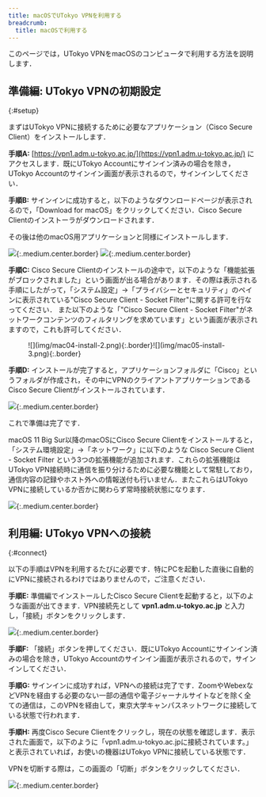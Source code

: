 ```yaml
---
title: macOSでUTokyo VPNを利用する
breadcrumb:
  title: macOSで利用する
---
```


このページでは，UTokyo VPNをmacOSのコンピュータで利用する方法を説明します．

<SubpageBeginning />

## 準備編: UTokyo VPNの初期設定
{:#setup}

まずはUTokyo VPNに接続するために必要なアプリケーション（Cisco Secure Client）をインストールします．

**手順A:**
[https://vpn1.adm.u-tokyo.ac.jp/](https://vpn1.adm.u-tokyo.ac.jp/) にアクセスします．既にUTokyo Accountにサインイン済みの場合を除き，UTokyo Accountのサインイン画面が表示されるので，サインインしてください．

<HelpMfa />
<HelpSecurityEducation />


**手順B:** サインインに成功すると，以下のようなダウンロードページが表示されるので，「Download for macOS」をクリックしてください．Cisco Secure Clientのインストーラがダウンロードされます．

その後は他のmacOS用アプリケーションと同様にインストールします．

![](img/mac02-download-page.png){:.medium.center.border}
![](img/mac03-install-1.png){:.medium.center.border}

<HelpWhite />

**手順C:** Cisco Secure Clientのインストールの途中で，以下のような「機能拡張がブロックされました」という画面が出る場合があります．その際は表示される手順にしたがって，「システム設定」→「プライバシーとセキュリティ」のペインに表示されている"Cisco Secure Client - Socket Filter"に関する許可を行なってください． また以下のような「"Cisco Secure Client - Socket Filter"がネットワークコンテンツのフィルタリングを求めています」という画面が表示されますので，これも許可してください．

<figure class="gallery">![](img/mac04-install-2.png){:.border}![](img/mac05-install-3.png){:.border}</figure>

**手順D:** インストールが完了すると，アプリケーションフォルダに「Cisco」というフォルダが作成され，その中にVPNのクライアントアプリケーションであるCisco Secure Clientがインストールされています．

![](img/mac06-cisco-on-app.png){:.medium.center.border}

これで準備は完了です．

macOS 11 Big Sur以降のmacOSにCisco Secure Clientをインストールすると，「システム環境設定」→「ネットワーク」に以下のような Cisco Secure Client - Socket Filter という3つの拡張機能が追加されます．これらの拡張機能はUTokyo VPN接続時に通信を振り分けるために必要な機能として常駐しており，通信内容の記録やホスト外への情報送付も行いません．またこれらはUTokyo VPNに接続しているか否かに関わらず常時接続状態になります．

![](img/mac07-macos-pref.png){:.medium.center.border}

## 利用編: UTokyo VPNへの接続
{:#connect}

以下の手順はVPNを利用するたびに必要です．特にPCを起動した直後に自動的にVPNに接続されるわけではありませんので，ご注意ください．

**手順E:** 準備編でインストールしたCisco Secure Clientを起動すると，以下のような画面が出てきます．VPN接続先として **vpn1.adm.u-tokyo.ac.jp** と入力し，「接続」ボタンをクリックします．

![](img/mac08-app-window-connect.png){:.medium.center.border}


**手順F:** 「接続」ボタンを押してください．既にUTokyo Accountにサインイン済みの場合を除き，UTokyo Accountのサインイン画面が表示されるので，サインインしてください．

<HelpMfa />
<HelpSecurityEducation />


**手順G:** サインインに成功すれば，VPNへの接続は完了です．ZoomやWebexなどVPNを経由する必要のない一部の通信や電子ジャーナルサイトなどを除く全ての通信は，このVPNを経由して，東京大学キャンパスネットワークに接続している状態で行われます．

**手順H:** 再度Cisco Secure Clientをクリックし，現在の状態を確認します．表示された画面で，以下のように「vpn1.adm.u-tokyo.ac.jpに接続されています。」と表示されていれば，お使いの機器はUTokyo VPNに接続している状態です．

VPNを切断する際は，この画面の「切断」ボタンをクリックしてください．

![](img/mac11-vpn-connected-window.png){:.medium.center.border}
